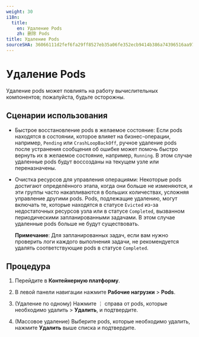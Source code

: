 ```yaml
---
weight: 30
i18n:
  title:
    en: Удаление Pods
    zh: 删除 Pods
title: Удаление Pods
sourceSHA: 36066111d2fef6fa29ff8527eb35a06fe352ecb9414b386a74396516aa97e1b1
---
```


# Удаление Pods

Удаление pods может повлиять на работу вычислительных компонентов; пожалуйста, будьте осторожны.

## Сценарии использования

- Быстрое восстановление pods в желаемое состояние: Если pods находятся в состоянии, которое влияет на бизнес-операции, например, `Pending` или `CrashLoopBackOff`, ручное удаление pods после устранения сообщения об ошибке может помочь быстро вернуть их в желаемое состояние, например, `Running`. В этом случае удаленные pods будут воссозданы на текущем узле или переназначены.

- Очистка ресурсов для управления операциями: Некоторые pods достигают определённого этапа, когда они больше не изменяются, и эти группы часто накапливаются в больших количествах, усложняя управление другими pods. Pods, подлежащие удалению, могут включать те, которые находятся в статусе `Evicted` из-за недостаточных ресурсов узла или в статусе `Completed`, вызванном периодическими запланированными задачами. В этом случае удаленные pods больше не будут существовать.

  **Примечание**: Для запланированных задач, если вам нужно проверить логи каждого выполнения задачи, не рекомендуется удалять соответствующие pods в статусе `Completed`.

## Процедура

1. Перейдите в **Контейнерную платформу**.

2. В левой панели навигации нажмите **Рабочие нагрузки** > **Pods**.

3. (Удаление по одному) Нажмите ⋮ справа от pods, которые необходимо удалить > **Удалить**, и подтвердите.

4. (Массовое удаление) Выберите pods, которые необходимо удалить, нажмите **Удалить** выше списка и подтвердите.
